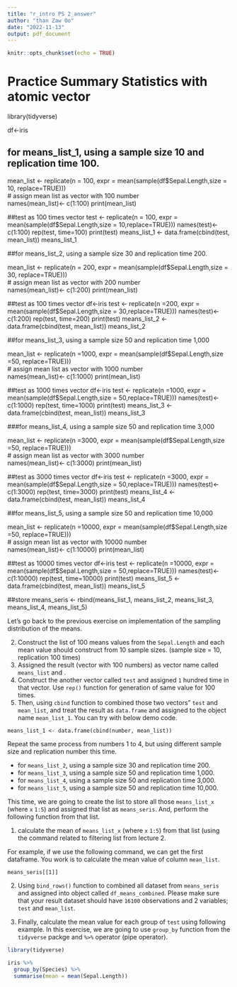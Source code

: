 ```yaml
---
title: "r_intro PS 2_answer"
author: "than Zaw Oo"
date: "2022-11-13"
output: pdf_document
---
```


```r
knitr::opts_chunk$set(echo = TRUE)

```



# Practice Summary Statistics with atomic vector 
library(tidyverse)

df<-iris

## for means_list_1, using a sample size 10 and replication time 100.
mean_list <- replicate(n = 100, expr = mean(sample(df$Sepal.Length,size = 10, replace=TRUE)))                    
# assign mean list as vector with 100 number                
names(mean_list)<- c(1:100)
print(mean_list)

##test as 100 times vector
test <- replicate(n = 100,     expr = mean(sample(df$Sepal.Length,size = 10,replace=TRUE)))
names(test)<- c(1:100)
rep(test, time=100)
print(test)
means_list_1 <- data.frame(cbind(test, mean_list))
means_list_1


##for means_list_2, using a sample size 30 and replication time 200.

mean_list <- replicate(n = 200, expr = mean(sample(df$Sepal.Length,size = 30, replace=TRUE)))                    
# assign mean list as vector with 200 number                
names(mean_list)<- c(1:200)
print(mean_list)



##test as 100 times vector
df<-iris
test <- replicate(n =200,     expr = mean(sample(df$Sepal.Length,size = 30,replace=TRUE)))
names(test)<- c(1:200)
rep(test, time=200)
print(test)
means_list_2 <- data.frame(cbind(test, mean_list))
means_list_2

##for means_list_3, using a sample size 50 and replication time 1,000

mean_list <- replicate(n =1000, expr = mean(sample(df$Sepal.Length,size =50, replace=TRUE)))                    
# assign mean list as vector with 1000 number                
names(mean_list)<- c(1:1000)
print(mean_list)

##test as 1000 times vector
df<-iris
test <- replicate(n =1000,     expr = mean(sample(df$Sepal.Length,size = 50,replace=TRUE)))
names(test)<- c(1:1000)
rep(test, time=1000)
print(test)
means_list_3 <- data.frame(cbind(test, mean_list))
means_list_3

###for means_list_4, using a sample size 50 and replication time 3,000


mean_list <- replicate(n =3000, expr = mean(sample(df$Sepal.Length,size =50, replace=TRUE)))                    
# assign mean list as vector with 3000 number                
names(mean_list)<- c(1:3000)
print(mean_list)

##test as 3000 times vector
df<-iris
test <- replicate(n =3000,     expr = mean(sample(df$Sepal.Length,size = 50,replace=TRUE)))
names(test)<- c(1:3000)
rep(test, time=3000)
print(test)
means_list_4 <- data.frame(cbind(test, mean_list))
means_list_4


##for means_list_5, using a sample size 50 and replication time 10,000

mean_list <- replicate(n =10000, expr = mean(sample(df$Sepal.Length,size =50, replace=TRUE)))                    
# assign mean list as vector with 10000 number                
names(mean_list)<- c(1:10000)
print(mean_list)

##test as 10000 times vector
df<-iris
test <- replicate(n =10000,     expr = mean(sample(df$Sepal.Length,size = 50,replace=TRUE)))
names(test)<- c(1:10000)
rep(test, time=10000)
print(test)
means_list_5 <- data.frame(cbind(test, mean_list))
means_list_5


##store 
means_seris <- rbind(means_list_1, means_list_2, means_list_3, means_list_4, means_list_5)

















Let's go back to the previous exercise on implementation of the sampling distribution of the means. 


2. Construct the list of 100 means values from the `Sepal.Length` and each mean value should construct from 10 sample sizes. (sample size = 10, replication 100 times)
2. Assigned the result (vector with 100 numbers) as vector name called `means_list` and . 
3. Construct the another vector called `test` and assigned `1` hundred time in that vector. Use `rep()` function for generation of same value for 100 times. 
4. Then, using `cbind` function to combined those two vectors" `test` and `mean_list`, and treat the result as `data.frame` and assigned to the object name `mean_list_1`. You can try with below demo code. 

```
means_list_1 <- data.frame(cbind(number, mean_list))

```

Repeat the same process from numbers 1 to 4, but using different sample size and replication number this time. 

+ for `means_list_2`, using a sample size 30 and replication time 200. 
+ for `means_list_3`, using a sample size 50 and replication time 1,000.  
+ for `means_list_4`, using a sample size 50 and replication time 3,000.  
+ for `means_list_5`, using a sample size 50 and replication time 10,000.  


This time, we are going to create the list to store all those `means_list_x` (where `x` `1:5`) and assigned that list as `means_seris`. 
And, perform the following function from that list. 

1. calculate the mean of `means_list_x` (where `x` `1:5`) from that list (using the command related to filtering list from lecture 2. 

For example, if we use the following command, we can get the first dataframe. You work is to calculate the mean value of column `mean_list`. 

```
means_seris[[1]]
```

2. Using `bind_rows()` function to combined all dataset from `means_seris` and assigned into object called `df_means_combined`. Please make sure that your result dataset should have `16100` observations and 2 variables; `test` and `mean_list`. 

3. Finally, calculate the mean value for each group of `test` using following example. In this exercise, we are going to use `group_by` function from the `tidyverse` packge and `%>%` operator (pipe operator). 

```r
library(tidyverse)

iris %>%
  group_by(Species) %>%
  summarise(mean = mean(Sepal.Length))

```

